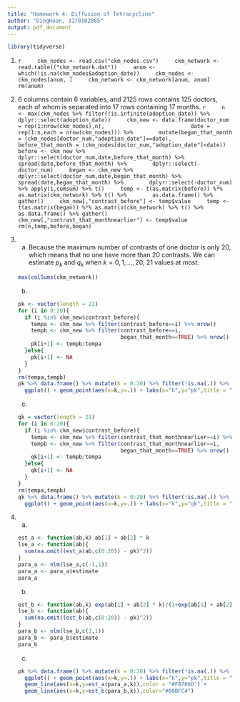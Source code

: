 ```yaml
---
title: "Homework 4: Diffusion of Tetracycline"
author: "DingHuan, 3170102085"
output: pdf_document
---
```

```r
library(tidyverse)
```
1. 
    ```r
    ckm_nodes <- read.csv("ckm_nodes.csv")
    ckm_network <- read.table(("ckm_network.dat"))
    anum <- which(!is.na(ckm_nodes$adoption_date))
    ckm_nodes <- ckm_nodes[anum, ]
    ckm_network <- ckm_network[anum, anum]
    rm(anum)
    ```
2. 6 columns contain 6 variables, and 2125 rows contains 125 doctors, each of whom is separated into 17 rows containing 17 months.
    ```r
    n <- max(ckm_nodes %>% filter(!is.infinite(adoption_date)) %>% dplyr::select(adoption_date))
    ckm_new <- data.frame(doctor_num = rep(1:nrow(ckm_nodes),n),
                          date = rep(1:n,each = nrow(ckm_nodes))) %>% 
      mutate(began_that_month = (ckm_nodes[doctor_num,"adoption_date"]==date),
             before_that_month = (ckm_nodes[doctor_num,"adoption_date"]<date))
    before <- ckm_new %>% dplyr::select(doctor_num,date,before_that_month) %>%
      spread(date,before_that_month) %>% 
      dplyr::select(-doctor_num)
    began <- ckm_new %>% dplyr::select(doctor_num,date,began_that_month) %>%
      spread(date,began_that_month) %>% 
      dplyr::select(-doctor_num) %>% apply(1,cumsum) %>% t()
    temp <- t(as.matrix(before)) %*% as.matrix(ckm_network) %>% t() %>% 
      as.data.frame() %>% gather()
    ckm_new[,"contrast_before"] <- temp$value
    temp <- t(as.matrix(began)) %*% as.matrix(ckm_network) %>% t() %>% 
      as.data.frame() %>% gather()
    ckm_new[,"contrast_that_monthnearlier"] <- temp$value
    rm(n,temp,before,began)
    ```

3. 
    a. Because the maximum number of contrasts of one doctor is only 20, which means that no one have more than 20 contrasts. We can estimate $p_k$ and $q_k$ when $k = 0,1,...,20$, 21 values at most.
    ```r
    max(colSums(ckm_network))
    ```
    b. 
    ```r
    pk <- vector(length = 21)
    for (i in 0:20){
      if (i %in% ckm_new$contrast_before){
        tempa <- ckm_new %>% filter(contrast_before==i) %>% nrow()
        tempb <- ckm_new %>% filter(contrast_before==i, 
                                    began_that_month==TRUE) %>% nrow()
        pk[i+1] <- tempb/tempa
      }else{
        pk[i+1] <- NA
      }
    }
    rm(tempa,tempb)
    pk %>% data.frame() %>% mutate(k = 0:20) %>% filter(!is.na(.)) %>% 
      ggplot() + geom_point(aes(x=k,y=.)) + labs(x="k",y="pk",title = "pk-k Plot")
    ```
    c. 
    ```r
    qk = vector(length = 21)
    for (i in 0:20){
      if (i %in% ckm_new$contrast_before){
        tempa <- ckm_new %>% filter(contrast_that_monthnearlier==i) %>% nrow()
        tempb <- ckm_new %>% filter(contrast_that_monthnearlier==i,
                                    began_that_month==TRUE) %>% nrow()
        qk[i+1] <- tempb/tempa
      }else{
        qk[i+1] <- NA
      }
    }
    rm(tempa,tempb)
    qk %>% data.frame() %>% mutate(k = 0:20) %>% filter(!is.na(.)) %>% 
      ggplot() + geom_point(aes(x=k,y=.)) + labs(x="k",y="qk",title = "qk-k Plot")
    ```

4. 
    a. 
    ```r
    est_a <- function(ab,k) ab[1] + ab[2] * k
    lse_a <- function(ab){
      sum(na.omit((est_a(ab,c(0:20)) - pk)^2))
    }
    para_a <- nlm(lse_a,c(-1,1))
    para_a <- para_a$estimate
    para_a
    ```
    b. 
    ```r
    est_b <- function(ab,k) exp(ab[1] + ab[2] * k)/(1+exp(ab[1] + ab[2] * k))
    lse_b <- function(ab){
      sum(na.omit((est_b(ab,c(0:20)) - pk)^2))
    }
    para_b <- nlm(lse_b,c(1,1))
    para_b <- para_b$estimate
    para_b
    ```
    c. 
    ```r
    pk %>% data.frame() %>% mutate(k = 0:20) %>% filter(!is.na(.)) %>% 
      ggplot() + geom_point(aes(x=k,y=.)) + labs(x="k",y="pk",title = "pk-k Plot With 2 Estimate Curves") +
      geom_line(aes(x=k,y=est_a(para_a,k)),color = "#F8766D") +
      geom_line(aes(x=k,y=est_b(para_b,k)),color="#00BFC4")
    ```
    